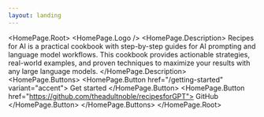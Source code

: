 ```yaml
---
layout: landing
---
```



<HomePage.Root>
  <HomePage.Logo />
  <HomePage.Description>
    Recipes for AI is a practical cookbook with step-by-step guides for AI
    prompting and language model workflows. This cookbook provides actionable
    strategies, real-world examples, and proven techniques to maximize your
    results with any large language models.
  </HomePage.Description>
  <HomePage.Buttons>
    <HomePage.Button href="/getting-started" variant="accent">
      Get started
    </HomePage.Button>
    <HomePage.Button href="https://github.com/theadultnoble/recipesforGPT">
      GitHub
    </HomePage.Button>
  </HomePage.Buttons>
  <CookbookGrid />
</HomePage.Root>
